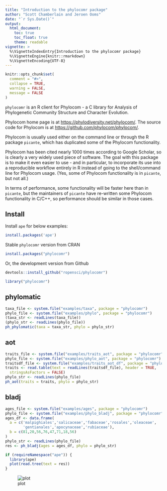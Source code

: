 ```yaml
---
title: "Introduction to the phylocomr package"
author: "Scott Chamberlain and Jeroen Ooms"
date: "`r Sys.Date()`"
output:
  html_document:
    toc: true
    toc_float: true
    theme: readable
vignette: >
  %\VignetteIndexEntry{Introduction to the phylocomr package}
  %\VignetteEngine{knitr::rmarkdown}
  %\VignetteEncoding{UTF-8}
---
```


```r
knitr::opts_chunk$set(
  comment = "#>",
  collapse = TRUE,
  warning = FALSE,
  message = FALSE
)
```

`phylocomr` is an R client for Phylocom - a C library for Analysis of Phylogenetic
Community Structure and Character Evolution.

Phylocom home page is at <https://phylodiversity.net/phylocom/>. The source code
for Phylocom is at <https://github.com/phylocom/phylocom/>.

Phylocom is usually used either on the command line or through the R package
`picante`, which has duplicated some of the Phylocom functionality.

Phylocom has been cited nearly 1000 times according to Google Scholar,
so is clearly a very widely used piece of software. The goal with this package
is to make it even easier to use - and in particular, to incorporate its use into
a reproducible workflow entirely in R instead of going to the shell/command line
for Phylocom usage. (Yes, some of Phylocom functionality is in `picante`, but
not all.)

In terms of performance, some functionality will be faster here than in `picante`,
but the maintainers of `picante` have re-written some Phylocom functionality
in C/C++, so performance should be similar in those cases.

## Install

Install `ape` for below examples:

```r
install.packages('ape')
```

Stable `phylocomr` version from CRAN

```r
install.packages("phylocomr")
```

Or, the development version from Github

```r
devtools::install_github("ropensci/phylocomr")
```

```r
library("phylocomr")
```

## phylomatic

```r
taxa_file <- system.file("examples/taxa", package = "phylocomr")
phylo_file <- system.file("examples/phylo", package = "phylocomr")
(taxa_str <- readLines(taxa_file))
(phylo_str <- readLines(phylo_file))
ph_phylomatic(taxa = taxa_str, phylo = phylo_str)
```

## aot

```r
traits_file <- system.file("examples/traits_aot", package = "phylocomr")
phylo_file <- system.file("examples/phylo_aot", package = "phylocomr")
traitsdf_file <- system.file("examples/traits_aot_df", package = "phylocomr")
traits <- read.table(text = readLines(traitsdf_file), header = TRUE,
  stringsAsFactors = FALSE)
phylo_str <- readLines(phylo_file)
ph_aot(traits = traits, phylo = phylo_str)
```

## bladj

```r
ages_file <- system.file("examples/ages", package = "phylocomr")
phylo_file <- system.file("examples/phylo_bladj", package = "phylocomr")
ages_df <- data.frame(
  a = c('malpighiales','salicaceae','fabaceae','rosales','oleaceae',
        'gentianales','apocynaceae','rubiaceae'),
  b = c(81,20,56,76,47,71,18,56)
)
phylo_str <- readLines(phylo_file)
res <- ph_bladj(ages = ages_df, phylo = phylo_str)

if (requireNamespace("ape")) {
  library(ape)
  plot(read.tree(text = res))
}
```

![plot](img/blad_tree.png)
